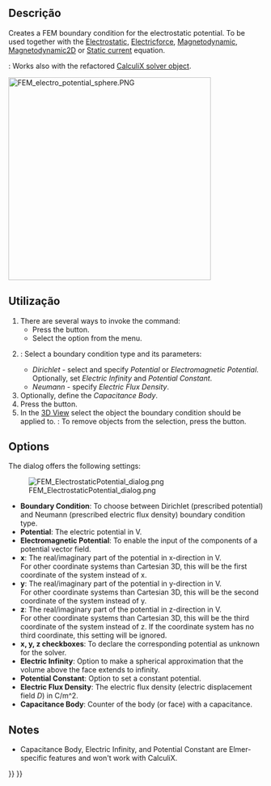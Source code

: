 <languages/>

<div class="mw-translate-fuzzy">
{{Docnav
|[[FEM_ElementFluid1D/pt-br|Seção do fluido para fluxo 1D]]
|[[FEM_ConstraintInitialFlowVelocity/pt-br|Restrição de velocidade inicial do fluxo]]
|[[FEM_Workbench/pt-br|FEM]]
|IconL=FEM_ElementFluid1D.svg
|IconR=FEM_ConstraintInitialFlowVelocity.svg
|IconC=Workbench_FEM.svg
}}
</div>

{{GuiCommandContainer|
{{GuiCommand
|Name=FEM ConstraintElectrostaticPotential
|MenuLocation=Model → Electromagnetic Boundary Conditions → Electrostatic Potential Boundary Condition
|Workbenches=[[FEM_Workbench|FEM]]
|SeeAlso=[[FEM_Example_Capacitance_Two_Balls|FEM capacitance example]], [[FEM_tutorial|FEM tutorial]]
}}
{{GuiCommandFemInfo
|Solvers={{VersionMinus|1.0}}: Elmer<br>{{VersionPlus|1.1}}: Elmer, CalculiX
}}
}}

<span id="Description"></span>
==Descrição==

Creates a FEM boundary condition for the electrostatic potential. To be used together with the [[FEM_EquationElectrostatic|Electrostatic]], [[FEM_EquationElectricforce|Electricforce]], [[FEM_EquationMagnetodynamic|Magnetodynamic]], [[FEM_EquationMagnetodynamic2D|Magnetodynamic2D]] or [[FEM_EquationStaticCurrent|Static current]] equation.

{{Version|1.1}}: Works also with the refactored [[FEM_SolverCalculixCcxtools|CalculiX solver object]].

[[Image:FEM_electro_potential_sphere.PNG|400px]]
{{Caption|Electrostatic potential boundary condition in the capacitance of two spheres [[FEM_Examples|FEM Example]]}}

<span id="Usage"></span>
==Utilização==

# There are several ways to invoke the command:
#* Press the {{Button|[[Image:FEM_ConstraintElectrostaticPotential.svg|16px]] [[FEM_ConstraintElectrostaticPotential|Electrostatic Potential Boundary Condition]]}} button.
#* Select the {{MenuCommand|Model → Electromagnetic Boundary Conditions → [[Image:FEM_ConstraintElectrostaticPotential.svg|16px]] Electrostatic Potential Boundary Condition}} option from the menu.
# {{VersionPlus|1.1}}: Select a boundary condition type and its parameters:
#* ''Dirichlet'' - select and specify ''Potential'' or ''Electromagnetic Potential''. Optionally, set ''Electric Infinity'' and ''Potential Constant''.
#* ''Neumann'' - specify ''Electric Flux Density''.
# Optionally, define the ''Capacitance Body''.
# Press the {{Button|Add}} button.
# In the [[3D_View|3D View]] select the object the boundary condition should be applied to. {{Version|1.1}}: To remove objects from the selection, press the {{Button|Remove}} button.

==Options==

The dialog offers the following settings:

[[Image:FEM_ElectrostaticPotential_dialog.png]]

* '''Boundary Condition''': To choose between Dirichlet (prescribed potential) and Neumann (prescribed electric flux density) boundary condition type. {{Version|1.1}}
* '''Potential''': The electric potential in V.
* '''Electromagnetic Potential''': To enable the input of the components of a potential vector field.
* '''x''': The real/imaginary part of the potential in x-direction in V.</br> For other coordinate systems than Cartesian 3D, this will be the first coordinate of the system instead of x.
* '''y''': The real/imaginary part of the potential in y-direction in V.</br> For other coordinate systems than Cartesian 3D, this will be the second coordinate of the system instead of y.
* '''z''': The real/imaginary part of the potential in z-direction in V.</br> For other coordinate systems than Cartesian 3D, this will be the third coordinate of the system instead of z. If the coordinate system has no third coordinate, this setting will be ignored.
* '''x, y, z checkboxes''': To declare the corresponding potential as unknown for the solver.
* '''Electric Infinity''': Option to make a spherical approximation that the volume above the face extends to infinity.
* '''Potential Constant''': Option to set a constant potential.
* '''Electric Flux Density''': The electric flux density (electric displacement field ''D'') in C/m^2. {{Version|1.1}}
* '''Capacitance Body''': Counter of the body (or face) with a capacitance.

==Notes==

* Capacitance Body, Electric Infinity, and Potential Constant are Elmer-specific features and won't work with CalculiX.


<div class="mw-translate-fuzzy">
{{Docnav
|[[FEM_ElementFluid1D/pt-br|Seção do fluido para fluxo 1D]]
|[[FEM_ConstraintInitialFlowVelocity/pt-br|Restrição de velocidade inicial do fluxo]]
|[[FEM_Workbench/pt-br|FEM]]
|IconL=FEM_ElementFluid1D.svg
|IconR=FEM_ConstraintInitialFlowVelocity.svg
|IconC=Workbench_FEM.svg
}}
</div>

{{FEM_Tools_navi{{#translation:}}}}
{{Userdocnavi{{#translation:}}}}